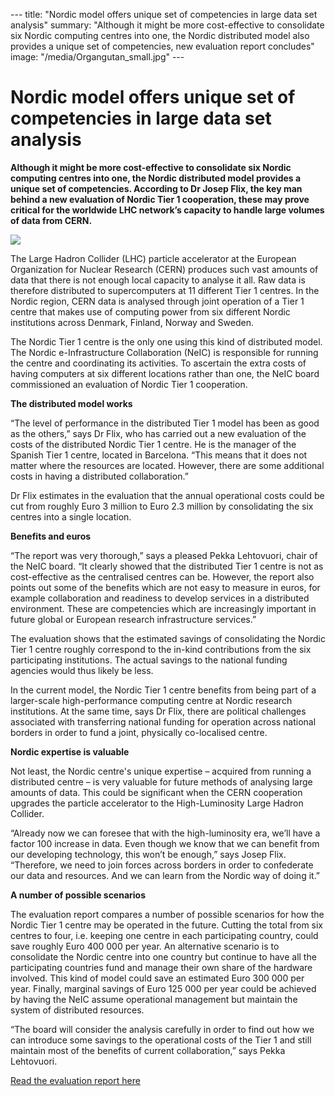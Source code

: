 ---
title: "Nordic model offers unique set of competencies in large data set analysis"
summary: "Although it might be more cost-effective to consolidate six Nordic computing centres into one, the Nordic distributed model also provides a unique set of competencies, new evaluation report concludes"
image: "/media/Organgutan_small.jpg"
---

= Nordic model offers unique set of competencies in large data set analysis =

'''Although it might be more cost-effective to consolidate six Nordic computing centres into one, the Nordic distributed model provides a unique set of competencies. According to Dr Josep Flix, the key man behind a new evaluation of Nordic Tier 1 cooperation, these may prove critical for the worldwide LHC network’s capacity to handle large volumes of data from CERN.'''

<a href="/media/orangutan.jpg">
<img class="smallpic" src="/media/Orangutan_small.jpg">
</a>

The Large Hadron Collider (LHC) particle accelerator at the European Organization for Nuclear Research (CERN) produces such vast amounts of data that there is not enough local capacity to analyse it all. Raw data is therefore distributed to supercomputers at 11 different Tier 1 centres. In the Nordic region, CERN data is analysed through joint operation of a Tier 1 centre that makes use of computing power from six different Nordic institutions across Denmark, Finland, Norway and Sweden.

The Nordic Tier 1 centre is the only one using this kind of distributed model. The Nordic e-Infrastructure Collaboration (NeIC) is responsible for running the centre and coordinating its activities. To ascertain the extra costs of having computers at six different locations rather than one, the NeIC board commissioned an evaluation of Nordic Tier 1 cooperation.

'''The distributed model works'''

“The level of performance in the distributed Tier 1 model has been as good as the others,” says Dr Flix, who has carried out a new evaluation of the costs of the distributed Nordic Tier 1 centre. He is the manager of the Spanish Tier 1 centre, located in Barcelona. “This means that it does not matter where the resources are located. However, there are some additional costs in having a distributed collaboration.”

Dr Flix estimates in the evaluation that the annual operational costs could be cut from roughly Euro 3 million to Euro 2.3 million by consolidating the six centres into a single location.

'''Benefits and euros'''

“The report was very thorough,” says a pleased Pekka Lehtovuori, chair of the NeIC board. “It clearly showed that the distributed Tier 1 centre is not as cost-effective as the centralised centres can be. However, the report also points out some of the benefits which are not easy to measure in euros, for example collaboration and readiness to develop services in a distributed environment. These are competencies which are increasingly important in future global or European research infrastructure services.”

The evaluation shows that the estimated savings of consolidating the Nordic Tier 1 centre roughly correspond to the in-kind contributions from the six participating institutions. The actual savings to the national funding agencies would thus likely be less.

In the current model, the Nordic Tier 1 centre benefits from being part of a larger-scale high-performance computing centre at Nordic research institutions. At the same time, says Dr Flix, there are political challenges associated with transferring national funding for operation across national borders in order to fund a joint, physically co-localised centre.

'''Nordic expertise is valuable'''

Not least, the Nordic centre's unique expertise – acquired from running a distributed centre – is very valuable for future methods of analysing large amounts of data. This could be significant when the CERN cooperation upgrades the particle accelerator to the High-Luminosity Large Hadron Collider.

“Already now we can foresee that with the high-luminosity era, we’ll have a factor 100 increase in data. Even though we know that we can benefit from our developing technology, this won’t be enough,” says Josep Flix. “Therefore, we need to join forces across borders in order to confederate our data and resources. And we can learn from the Nordic way of doing it.”

'''A number of possible scenarios'''

The evaluation report compares a number of possible scenarios for how the Nordic Tier 1 centre may be operated in the future. Cutting the total from six centres to four, i.e. keeping one centre in each participating country, could save roughly Euro 400 000 per year. An alternative scenario is to consolidate the Nordic centre into one country but continue to have all the participating countries fund and manage their own share of the hardware involved. This kind of model could save an estimated Euro 300 000 per year. Finally, marginal savings of Euro 125 000 per year could be achieved by having the NeIC assume operational management but maintain the system of distributed resources.

“The board will consider the analysis carefully in order to find out how we can introduce some savings to the operational costs of the Tier 1 and still maintain most of the benefits of current collaboration,” says Pekka Lehtovuori.

[https://wiki.neic.no/wiki/File:NT-1-Evaluation-report.pdf Read the evaluation report here]
